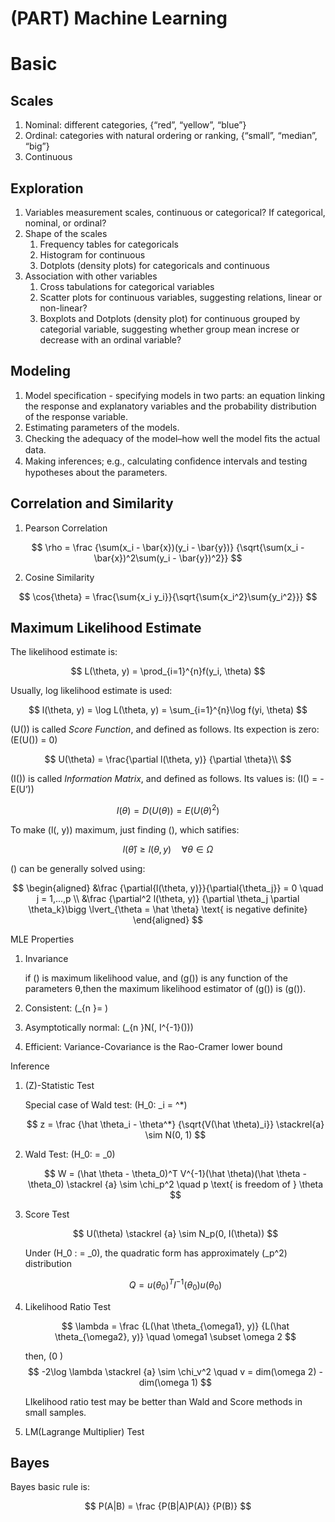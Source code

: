 # (PART) Machine Learning {-}

# Basic

## Scales

1. Nominal: different categories, {"red", "yellow", "blue"}
2. Ordinal: categories with natural ordering or ranking, {"small", "median", "big"}
3. Continuous

## Exploration

1. Variables measurement scales, continuous or categorical? If categorical, nominal, or ordinal?
2. Shape of the scales
      1. Frequency tables for categoricals
      2. Histogram for continuous
      3. Dotplots (density plots) for categoricals and continuous
3. Association with other variables
      1. Cross tabulations for categorical variables
      2. Scatter plots for continuous variables, suggesting relations, linear or non-linear?
      3. Boxplots and Dotplots (density plot) for continuous grouped by categorial variable, suggesting whether group mean increse or decrease with an ordinal variable?

## Modeling

1. Model specification - specifying models in two parts: an equation linking the response and explanatory variables and the probability distribution of the response variable.
2. Estimating parameters of the models.
3. Checking the adequacy of the model--how well the model ﬁts the actual data.
4. Making inferences; e.g., calculating conﬁdence intervals and testing hypotheses about the parameters.

## Correlation and Similarity

1. Pearson Correlation

$$
\rho = \frac {\sum(x_i - \bar{x})(y_i - \bar{y})} {\sqrt{\sum(x_i - \bar{x})^2\sum(y_i - \bar{y})^2}}
$$

2. Cosine Similarity

$$
\cos{\theta} = \frac{\sum{x_i y_i}}{\sqrt{\sum{x_i^2}\sum{y_i^2}}}
$$


## Maximum Likelihood Estimate

The likelihood estimate is:

$$
L(\theta, y) = \prod_{i=1}^{n}f(y_i, \theta)
$$

Usually, log likelihood estimate is used:

$$
l(\theta, y) = \log L(\theta, y) = \sum_{i=1}^{n}\log f(yi, \theta)
$$

\(U(\theta)\) is called *Score Function*, and defined as follows. Its expection is zero: \(E(U(\theta)) = 0\)

$$
U(\theta) = \frac{\partial l(\theta, y)} {\partial \theta}\\
$$

\(I(\theta)\) is called *Information Matrix*, and defined as follows. Its values is: \(I(\theta) = -E(U')\)

$$
I(\theta) = D(U(\theta)) = E(U(\theta)^2)
$$

To make \(l(\theta, y)\) maximum, just finding \(\hat \theta\), which satifies:

$$
l(\hat \theta) \ge l(\theta, y)  \quad \forall \theta  \in \Omega
$$

\(\hat \theta\) can be generally solved using:

$$
\begin{aligned}
&\frac {\partial{l(\theta, y)}}{\partial{\theta_j}} = 0 \quad j = 1,...,p \\
&\frac {\partial^2 l(\theta, y)} {\partial \theta_j \partial \theta_k}\bigg \lvert_{\theta = \hat \theta} \text{ is negative definite}
\end{aligned}
$$

MLE Properties

1. Invariance

      if \(\hat \theta\) is maximum likelihood value, and \(g(\theta)\) is any function of the parameters θ,then the maximum likelihood estimator of \(g(\theta)\) is \(g(\hat \theta)\).

2. Consistent: \(\lim\limits_{n \to \infty}\hat \theta = \theta\)
3. Asymptotically normal: \(\lim\limits_{n \to \infty}\hat \theta \sim N(\theta, I^{-1}(\theta))\)
4. Efficient: Variance-Covariance is the Rao-Cramer lower bound

Inference

1. \(Z\)-Statistic Test

    Special case of Wald test:  \(H_0: \theta_i = \theta^*\)

    $$
    z = \frac {\hat \theta_i - \theta^*} {\sqrt{V(\hat \theta)_i}} \stackrel{a} \sim N(0, 1)
    $$

2. Wald Test: \(H_0: \theta = \theta_0\)

   $$
   W = (\hat \theta - \theta_0)^T V^{-1}(\hat \theta)(\hat \theta - \theta_0) \stackrel {a} \sim \chi_p^2 \quad p \text{ is freedom of } \theta
   $$

3. Score Test

    $$
    U(\theta) \stackrel {a} \sim N_p(0, I(\theta))
    $$

    Under \(H_0 : \theta = \theta_0\), the quadratic form has approximately \(\chi_p^2\) distribution

    $$
    Q = u(\theta_0)^T I^{-1}(\theta_0)u(\theta_0)
    $$

4. Likelihood Ratio Test

    $$
    \lambda = \frac {L(\hat \theta_{\omega1}, y)} {L(\hat \theta_{\omega2}, y)} \quad \omega1 \subset \omega 2
    $$

    then, \(0 \le \lambda \le 1\)
    $$ -2\log \lambda \stackrel {a} \sim \chi_v^2 \quad v = dim(\omega 2) - dim(\omega 1)
    $$

    LIkelihood ratio test may be better than Wald and Score methods in small samples.

5. LM(Lagrange Multiplier) Test

## Bayes

Bayes basic rule is:

$$
P(A|B) = \frac {P(B|A)P(A)} {P(B)}
$$
